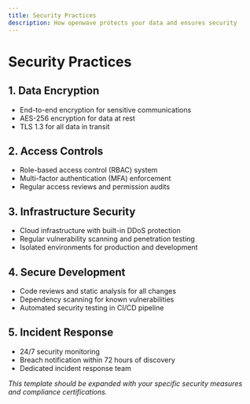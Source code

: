 ```yaml
---
title: Security Practices
description: How openwave protects your data and ensures security
---
```


# Security Practices

## 1. Data Encryption

- End-to-end encryption for sensitive communications
- AES-256 encryption for data at rest
- TLS 1.3 for all data in transit

## 2. Access Controls

- Role-based access control (RBAC) system
- Multi-factor authentication (MFA) enforcement
- Regular access reviews and permission audits

## 3. Infrastructure Security

- Cloud infrastructure with built-in DDoS protection
- Regular vulnerability scanning and penetration testing
- Isolated environments for production and development

## 4. Secure Development

- Code reviews and static analysis for all changes
- Dependency scanning for known vulnerabilities
- Automated security testing in CI/CD pipeline

## 5. Incident Response

- 24/7 security monitoring
- Breach notification within 72 hours of discovery
- Dedicated incident response team

_This template should be expanded with your specific security measures and compliance certifications._
